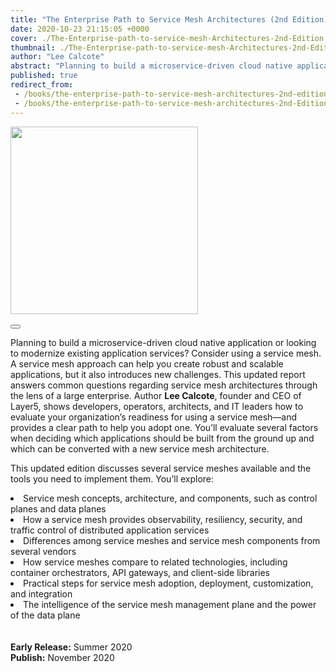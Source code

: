 ---
title: "The Enterprise Path to Service Mesh Architectures (2nd Edition)"
date: 2020-10-23 21:15:05 +0000
cover: ./The-Enterprise-path-to-service-mesh-Architectures-2nd-Edition.png
thumbnail: ./The-Enterprise-path-to-service-mesh-Architectures-2nd-Edition-small.png
author: "Lee Calcote"
abstract: "Planning to build a microservice-driven cloud native application or looking to modernize existing application services?"
published: true
redirect_from:
 - /books/the-enterprise-path-to-service-mesh-architectures-2nd-edition/
 - /books/the-enterprise-path-to-service-mesh-architectures-2nd-Edition/
---


<BookWrapper>

<div className="book"><a href="https://www.nginx.com/resources/library/the-enterprise-path-to-service-mesh-architectures/"><img className="card" width="300px" src={service_mesh_book_second_edition} align="centre" /></a><div>&nbsp;</div>
    <Button primary className="banner-btn one pa-8" title="Get the Book" url="https://www.nginx.com/resources/library/the-enterprise-path-to-service-mesh-architectures/" external="true" />
</div>

Planning to build a microservice-driven cloud native application or looking to modernize existing application services? Consider using a service mesh. A service mesh approach can help you create robust and scalable applications, but it also introduces new challenges. This updated report answers common questions regarding service mesh architectures through the lens of a large enterprise.
<span>Author <b>Lee Calcote</b>, founder and CEO of Layer5, shows developers, operators, architects, and IT leaders how to evaluate your organization’s readiness for using a service mesh—and provides a clear path to help you adopt one. You’ll evaluate several factors when deciding which applications should be built from the ground up and which can be converted with a new service mesh architecture.</span>

This updated edition discusses several service meshes available and the tools you need to implement them. You’ll explore:


  <li> Service mesh concepts, architecture, and components, such as control planes and data planes </li>
  <li> How a service mesh provides observability, resiliency, security, and traffic control of distributed application services</li>
  <li> Differences among service meshes and service mesh components from several vendors</li>
  <li>How service meshes compare to related technologies, including container orchestrators, API gateways, and client-side libraries</li>
  <li>Practical steps for service mesh adoption, deployment, customization, and integration</li>
  <li>The intelligence of the service mesh management plane and the power of the data plane</li>

<br/>
<br/><b>Early Release:</b> Summer 2020
<br/><b>Publish:</b> November 2020

</BookWrapper>
